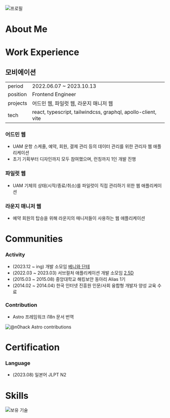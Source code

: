 
![프로필](./images/profile.png)

# About Me

<AboutMe />

# Work Experience

## 모비에이션

|          |                                                              |
| -------- | ------------------------------------------------------------ |
| period   | 2022.06.07 ~ 2023.10.13                                      |
| position | Frontend Engineer                                            |
| projects | 어드민 웹, 파일럿 웹, 라운지 매니저 웹                       |
| tech     | react, typescript, tailwindcss, graphql, apollo-client, vite |

### 어드민 웹

- UAM 운항 스케줄, 예약, 회원, 결제 관리 등의 데이터 관리를 위한 관리자 웹 애플리케이션
- 초기 기획부터 디자인까지 모두 참여했으며, 런칭까지 1인 개발 진행

### 파일럿 웹

- UAM 기체의 상태(시작/종료/취소)를 파일럿이 직접 관리하기 위한 웹 애플리케이션

### 라운지 매니저 웹

- 예약 회원의 탑승을 위해 라운지의 매니저들이 사용하는 웹 애플리케이션

# Communities

### Activity

- (2023.12 ~ ing) 개발 소모임 [베니와 단테](#)
- (2022.03 ~ 2023.03) 서브컬처 애플리케이션 개발 소모임 [2.5D](https://2dot5d.com)
- (2015.03 ~ 2015.08) 중앙대학교 해킹보안 동아리 Alias 1기
- (2014.02 ~ 2014.04) 한국 인터넷 진흥원 인문/사회 융합형 개발자 양성 교육 수료

### Contribution

- Astro 프레임워크 i18n 문서 번역

![@n0hack Astro contributions](https://astro.badg.es/v2/contributor/n0hack.svg)

# Certification

### Language

- (2023.08) 일본어 JLPT N2

# Skills

![보유 기술](https://skillicons.dev/icons?i=html,css,js,ts,swift,tailwindcss,emotion,materialui,react,nextjs,gatsby,astro,electron,nodejs,express,supabase,firebase,graphql,apollo,webpack,vite,jest,githubactions,figma&perline=8)
